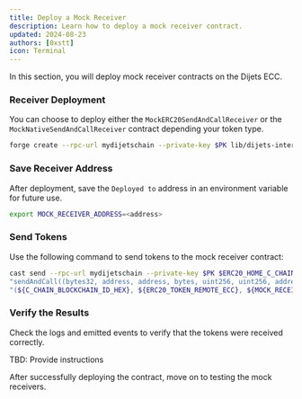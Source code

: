 ```yaml
---
title: Deploy a Mock Receiver
description: Learn how to deploy a mock receiver contract.
updated: 2024-08-23
authors: [0xstt]
icon: Terminal
---
```


In this section, you will deploy mock receiver contracts on the Dijets ECC. 

<Steps>
<Step>

### Receiver Deployment

You can choose to deploy either the `MockERC20SendAndCallReceiver` or the `MockNativeSendAndCallReceiver` contract depending your token type.

```bash
forge create --rpc-url mydijetschain --private-key $PK lib/dijets-interchain-token-transfer/contracts/src/mocks/MockERC20SendAndCallReceiver.sol:MockERC20SendAndCallReceiver
```

</Step>
<Step>

### Save Receiver Address

After deployment, save the `Deployed to` address in an environment variable for future use.

```bash
export MOCK_RECEIVER_ADDRESS=<address>
```

</Step>
<Step>

### Send Tokens

Use the following command to send tokens to the mock receiver contract:

```bash
cast send --rpc-url mydijetschain --private-key $PK $ERC20_HOME_C_CHAIN \
"sendAndCall((bytes32, address, address, bytes, uint256, uint256, address, address, address, uint256, uint256), uint256)" \
"(${C_CHAIN_BLOCKCHAIN_ID_HEX}, ${ERC20_TOKEN_REMOTE_ECC}, ${MOCK_RECEIVER_ADDRESS}, 0x00000000000000000000000000000000000000000000000000000000000000000000000000000000000000000000000000000000000000000000000000000000, 2500000, 2000000, 0x0000000000000000000000000000000000000000, ${FUNDED_ADDRESS}, ${ERC20_HOME_C_CHAIN}, 0, 0)" 100000000000000000000
```

</Step>
<Step>

### Verify the Results

Check the logs and emitted events to verify that the tokens were received correctly.

TBD: Provide instructions

</Step>
</Steps>

After successfully deploying the contract, move on to testing the mock receivers.